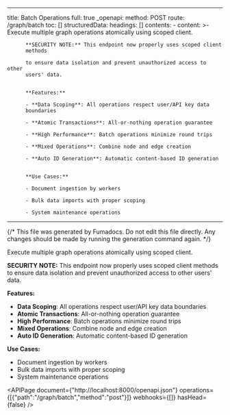 <!-- AUTO-GENERATED: fumadocs-openapi (safe to overwrite) -->

---
title: Batch Operations
full: true
_openapi:
  method: POST
  route: /graph/batch
  toc: []
  structuredData:
    headings: []
    contents:
      - content: >-
          Execute multiple graph operations atomically using scoped client.


          **SECURITY NOTE:** This endpoint now properly uses scoped client
          methods

          to ensure data isolation and prevent unauthorized access to other
          users' data.


          **Features:**

          - **Data Scoping**: All operations respect user/API key data
          boundaries

          - **Atomic Transactions**: All-or-nothing operation guarantee

          - **High Performance**: Batch operations minimize round trips

          - **Mixed Operations**: Combine node and edge creation

          - **Auto ID Generation**: Automatic content-based ID generation


          **Use Cases:**

          - Document ingestion by workers

          - Bulk data imports with proper scoping

          - System maintenance operations
---

{/* This file was generated by Fumadocs. Do not edit this file directly. Any changes should be made by running the generation command again. */}

Execute multiple graph operations atomically using scoped client.

**SECURITY NOTE:** This endpoint now properly uses scoped client methods
to ensure data isolation and prevent unauthorized access to other users' data.

**Features:**
- **Data Scoping**: All operations respect user/API key data boundaries
- **Atomic Transactions**: All-or-nothing operation guarantee
- **High Performance**: Batch operations minimize round trips
- **Mixed Operations**: Combine node and edge creation
- **Auto ID Generation**: Automatic content-based ID generation

**Use Cases:**
- Document ingestion by workers
- Bulk data imports with proper scoping
- System maintenance operations

<APIPage document={"http://localhost:8000/openapi.json"} operations={[{"path":"/graph/batch","method":"post"}]} webhooks={[]} hasHead={false} />